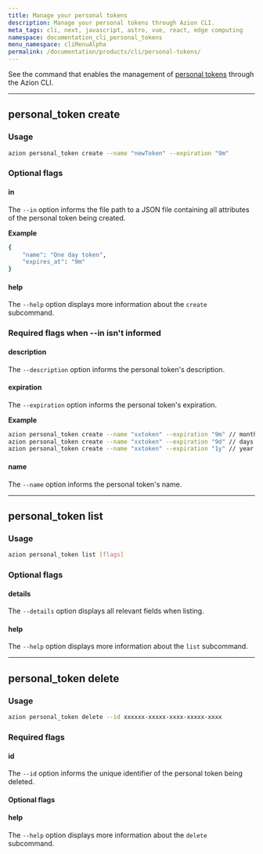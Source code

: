 ```yaml
---
title: Manage your personal tokens
description: Manage your personal tokens through Azion CLI.
meta_tags: cli, next, javascript, astro, vue, react, edge computing
namespace: documentation_cli_personal_tokens
menu_namespace: cliMenuAlpha
permalink: /documentation/products/cli/personal-tokens/
---
```


See the command that enables the management of [personal tokens](/en/documentation/products/accounts/personal-tokens/) through the Azion CLI.

---

## personal_token create

### Usage

```sh
azion personal_token create --name "newToken" --expiration "9m" 
```

### Optional flags

#### in 

The `--in` option informs the file path to a JSON file containing all attributes of the personal token being created.

**Example**

```sh
{
    "name": "One day token",
    "expires_at": "9m"
}
```

#### help

The `--help` option displays more information about the `create` subcommand.

### Required flags when --in isn't informed

#### description 

The `--description` option informs the personal token's description.

#### expiration 

The `--expiration` option informs the personal token's expiration.

**Example** 

```sh 
azion personal_token create --name "xxtoken" --expiration "9m" // months
azion personal_token create --name "xxtoken" --expiration "9d" // days
azion personal_token create --name "xxtoken" --expiration "1y" // year
```

#### name

The `--name` option informs the personal token's name.

---

## personal_token list

### Usage

```sh
azion personal_token list [flags]
```

### Optional flags

#### details

The `--details` option displays all relevant fields when listing.

#### help

The `--help` option displays more information about the `list` subcommand.

--- 

## personal_token delete

### Usage

```sh
azion personal_token delete --id xxxxxx-xxxxx-xxxx-xxxxx-xxxx
```

### Required flags 

#### id

The `--id` option informs the unique identifier of the personal token being deleted.

#### Optional flags

#### help

The `--help` option displays more information about the `delete` subcommand.